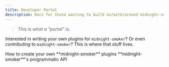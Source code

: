 ```yaml
---
title: Developer Portal
description: Docs for those wanting to build on/with/around midnight-smoker
---
```



> _This is what a "portal" is._

Interested in writing your own plugins for `midnight-smoker`? Or even _contributing_ to `midnight-smoker`? This is where that stuff lives.

<LinkCard title="Developing Plugins" href="/developer/plugin-overview">
  How to create your own **midnight-smoker** plugins
</LinkCard>

<LinkCard title="API Documentation">
  **midnight-smoker**'s programmatic API
</LinkCard>
